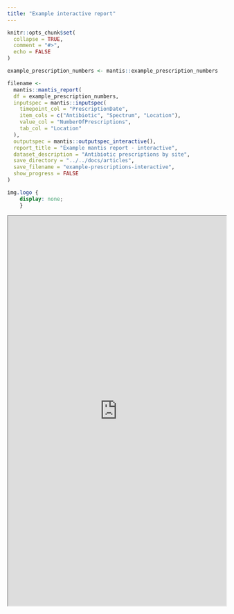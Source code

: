 ```yaml
---
title: "Example interactive report"
---
```


```r
knitr::opts_chunk$set(
  collapse = TRUE,
  comment = "#>",
  echo = FALSE
)
```

```r
example_prescription_numbers <- mantis::example_prescription_numbers

filename <- 
  mantis::mantis_report(
  df = example_prescription_numbers,
  inputspec = mantis::inputspec(
    timepoint_col = "PrescriptionDate",
    item_cols = c("Antibiotic", "Spectrum", "Location"),
    value_col = "NumberOfPrescriptions",
    tab_col = "Location"
  ),
  outputspec = mantis::outputspec_interactive(),
  report_title = "Example mantis report - interactive",
  dataset_description = "Antibiotic prescriptions by site",
  save_directory = "../../docs/articles",
  save_filename = "example-prescriptions-interactive",
  show_progress = FALSE
)

```

```css
img.logo {
	display: none;
	}
```

```{=html}
<iframe src="https://phuongquan.github.io/mantis/articles/example-prescriptions-interactive.html" width="100%" height="900">
</iframe>
```

